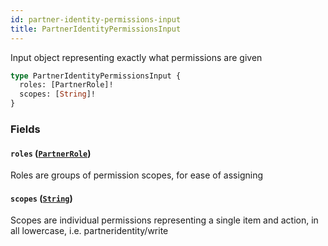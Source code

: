 ```yaml
---
id: partner-identity-permissions-input
title: PartnerIdentityPermissionsInput
---
```


Input object representing exactly what permissions are given

```graphql
type PartnerIdentityPermissionsInput {
  roles: [PartnerRole]!
  scopes: [String]!
}
```

### Fields

#### `roles` ([`PartnerRole`](/developers/shared-apis/adminidentity-api/graphql/reference/enums/partner-role))

Roles are groups of permission scopes, for ease of assigning

#### `scopes` ([`String`](/developers/shared-apis/adminidentity-api/graphql/reference/scalars/string))

Scopes are individual permissions representing a single item and action, in all lowercase, i.e. partneridentity/write
